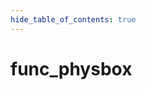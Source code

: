 ```yaml
---
hide_table_of_contents: true
---
```


<!---
!!!!!!
THIS PAGE IS AUTOGENERATED FROM GAME FGD DEFINITIONS!
DO NOT EDIT MANUALLY!
!!!!!!

In order to make edits, you can make an annotation file in /fgd_dump_overrides
-->


# func_physbox



<Tabs queryString="game">
    
<TabItem value="cs2" label="Counter-Strike 2">
    <CS2Page />
</TabItem>

<TabItem value="steamvr" label="SteamVR Home">
    <STEAMVRPage />
</TabItem>

<TabItem value="dota2" label="Dota 2">
    <DOTA2Page />
</TabItem>

<TabItem value="hla" label="Half-Life: Alyx">
    <HLAPage />
</TabItem>

</Tabs>
